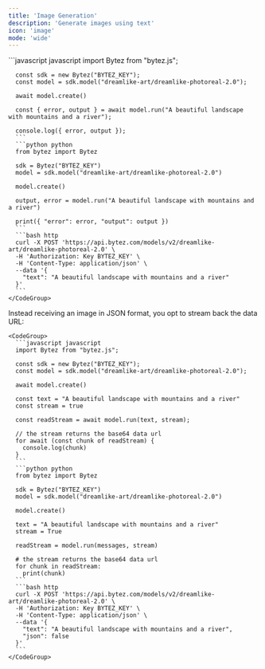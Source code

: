 ```yaml
---
title: 'Image Generation'
description: 'Generate images using text'
icon: 'image'
mode: 'wide'
---
```


<AccordionGroup>
  <Accordion defaultOpen title="Basic usage">
    <CodeGroup>
      ```javascript javascript
      import Bytez from "bytez.js";

      const sdk = new Bytez("BYTEZ_KEY");
      const model = sdk.model("dreamlike-art/dreamlike-photoreal-2.0");

      await model.create()

      const { error, output } = await model.run("A beautiful landscape with mountains and a river");

      console.log({ error, output });
      ```
      ```python python
      from bytez import Bytez

      sdk = Bytez("BYTEZ_KEY")
      model = sdk.model("dreamlike-art/dreamlike-photoreal-2.0")

      model.create()

      output, error = model.run("A beautiful landscape with mountains and a river")

      print({ "error": error, "output": output })
      ```
      ```bash http
      curl -X POST 'https://api.bytez.com/models/v2/dreamlike-art/dreamlike-photoreal-2.0' \
      -H 'Authorization: Key BYTEZ_KEY' \
      -H 'Content-Type: application/json' \
      --data '{
        "text": "A beautiful landscape with mountains and a river"
      }'
      ```
    </CodeGroup>

  </Accordion>
    <Accordion title="Stream">
    Instead receiving an image in JSON format, you opt to stream back the data URL:

    <CodeGroup>
      ```javascript javascript
      import Bytez from "bytez.js";

      const sdk = new Bytez("BYTEZ_KEY");
      const model = sdk.model("dreamlike-art/dreamlike-photoreal-2.0");

      await model.create()

      const text = "A beautiful landscape with mountains and a river"
      const stream = true

      const readStream = await model.run(text, stream);

      // the stream returns the base64 data url
      for await (const chunk of readStream) {
        console.log(chunk)
      }
      ```
      ```python python
      from bytez import Bytez

      sdk = Bytez("BYTEZ_KEY")
      model = sdk.model("dreamlike-art/dreamlike-photoreal-2.0")

      model.create()

      text = "A beautiful landscape with mountains and a river"
      stream = True

      readStream = model.run(messages, stream)

      # the stream returns the base64 data url
      for chunk in readStream:
        print(chunk)
      ```
      ```bash http
      curl -X POST 'https://api.bytez.com/models/v2/dreamlike-art/dreamlike-photoreal-2.0' \
      -H 'Authorization: Key BYTEZ_KEY' \
      -H 'Content-Type: application/json' \
      --data '{
        "text": "A beautiful landscape with mountains and a river",
        "json": false
      }'
      ```
    </CodeGroup>

  </Accordion>
</AccordionGroup>
